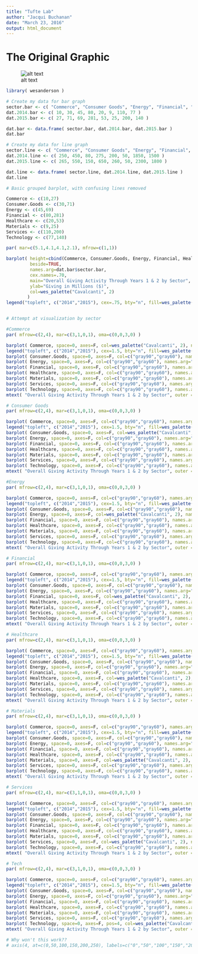 ```yaml
---
title: "Tufte Lab"
author: "Jacqui Buchanan"
date: "March 23, 2016"
output: html_document
---
```


# The Original Graphic

![alt text](https://raw.githubusercontent.com/lecy/WWTD/master/Resources/Screen%20Shot%202016-03-11%20at%2012.04.12%20PM.png "Bad Graph")


```r

library( wesanderson )

# Create my data for bar graph 
sector.bar <- c( "Commerce", "Consumer Goods", "Energy", "Financial", "Healthcare", "Materials", "Services", "Technology" )
dat.2014.bar <- c( 10, 30, 45, 80, 20, 9, 110, 77 )
dat.2015.bar <- c( 27, 71, 69, 281, 53, 25, 200, 140 )

dat.bar <- data.frame( sector.bar, dat.2014.bar, dat.2015.bar )
dat.bar

# Create my data for line graph
sector.line <- c( "Commerce", "Consumer Goods", "Energy", "Financial", "Healthcare", "Materials", "Services", "Technology" )
dat.2014.line <- c( 250, 450, 80, 275, 200, 50, 1850, 1500 )
dat.2015.line <- c( 265, 550, 150, 650, 260, 50, 2300, 1800 )

dat.line <- data.frame( sector.line, dat.2014.line, dat.2015.line )
dat.line 

# Basic grouped barplot, with confusing lines removed

Commerce <- c(10,27)
Consumer.Goods <- c(30,71)
Energy <- c(45,69)
Financial <- c(80,281)
Healthcare <- c(20,53)
Materials <- c(9,25)
Services <- c(110,200)
Technology <- c(77,140)

par( mar=c(5.1,4.1,4.1,2.1), mfrow=c(1,1))

barplot( height=cbind(Commerce, Consumer.Goods, Energy, Financial, Healthcare, Materials, Services, Technology),
         beside=TRUE,
         names.arg=dat.bar$sector.bar,
         cex.names=.70,
         main="Overall Giving Activity Through Years 1 & 2 by Sector",
         ylab="Giving in Millions ($)",
         col=wes_palette("Cavalcanti", 2)
        )
legend("topleft", c("2014","2015"), cex=.75, bty="n", fill=wes_palette("Cavalcanti", 2) )


# Attempt at visualization by sector

#Commerce
par( mfrow=c(2,4), mar=c(3,1,0,1), oma=c(0,0,3,0) )

barplot( Commerce, space=0, axes=F, col=wes_palette("Cavalcanti", 2), names.arg="Commerce", cex.names=1.5, ylim=c(0,300) )
legend("topleft", c("2014","2015"), cex=1.5, bty="n", fill=wes_palette("Cavalcanti", 2) )
barplot( Consumer.Goods, space=0, axes=F, col=c("gray90","gray60"), names.arg="Consumer Goods", cex.names=1.5, ylim=c(0,300)  )
barplot( Energy, space=0, axes=F, col=c("gray90","gray60"), names.arg="Energy", cex.names=1.5, ylim=c(0,300) )
barplot( Financial, space=0, axes=F, col=c("gray90","gray60"), names.arg="Financial", cex.names=1.5, ylim=c(0,300) )
barplot( Healthcare, space=0, axes=F, col=c("gray90","gray60"), names.arg="Healthcare", cex.names=1.5, ylim=c(0,300) )
barplot( Materials, space=0, axes=F, col=c("gray90","gray60"), names.arg="Materials", cex.names=1.5, ylim=c(0,300) )
barplot( Services, space=0, axes=F, col=c("gray90","gray60"), names.arg="Services", cex.names=1.5, ylim=c(0,300) )
barplot( Technology, space=0, axes=F, col=c("gray90","gray60"), names.arg="Technology", cex.names=1.5, ylim=c(0,300) )
mtext( "Overall Giving Activity Through Years 1 & 2 by Sector", outer = TRUE, side=3, cex=1)

# Consumer Goods
par( mfrow=c(2,4), mar=c(3,1,0,1), oma=c(0,0,3,0) )

barplot( Commerce, space=0, axes=F, col=c("gray90","gray60"), names.arg="Commerce", cex.names=1.5, ylim=c(0,300) )
legend("topleft", c("2014","2015"), cex=1.5, bty="n", fill=wes_palette("Cavalcanti", 2) )
barplot( Consumer.Goods, space=0, axes=F, col=wes_palette("Cavalcanti", 2), names.arg="Consumer Goods", cex.names=1.5, ylim=c(0,300)  )
barplot( Energy, space=0, axes=F, col=c("gray90","gray60"), names.arg="Energy", cex.names=1.5, ylim=c(0,300) )
barplot( Financial, space=0, axes=F, col=c("gray90","gray60"), names.arg="Financial", cex.names=1.5, ylim=c(0,300) )
barplot( Healthcare, space=0, axes=F, col=c("gray90","gray60"), names.arg="Healthcare", cex.names=1.5, ylim=c(0,300) )
barplot( Materials, space=0, axes=F, col=c("gray90","gray60"), names.arg="Materials", cex.names=1.5, ylim=c(0,300) )
barplot( Services, space=0, axes=F, col=c("gray90","gray60"), names.arg="Services", cex.names=1.5, ylim=c(0,300) )
barplot( Technology, space=0, axes=F, col=c("gray90","gray60"), names.arg="Technology", cex.names=1.5, ylim=c(0,300) )
mtext( "Overall Giving Activity Through Years 1 & 2 by Sector", outer = TRUE, side=3, cex=1)

#Energy
par( mfrow=c(2,4), mar=c(3,1,0,1), oma=c(0,0,3,0) )

barplot( Commerce, space=0, axes=F, col=c("gray90","gray60"), names.arg="Commerce", cex.names=1.5, ylim=c(0,300) )
legend("topleft", c("2014","2015"), cex=1.5, bty="n", fill=wes_palette("Cavalcanti", 2) )
barplot( Consumer.Goods, space=0, axes=F, col=c("gray90","gray60"), names.arg="Consumer Goods", cex.names=1.5, ylim=c(0,300)  )
barplot( Energy, space=0, axes=F, col=wes_palette("Cavalcanti", 2), names.arg="Energy", cex.names=1.5, ylim=c(0,300) )
barplot( Financial, space=0, axes=F, col=c("gray90","gray60"), names.arg="Financial", cex.names=1.5, ylim=c(0,300) )
barplot( Healthcare, space=0, axes=F, col=c("gray90","gray60"), names.arg="Healthcare", cex.names=1.5, ylim=c(0,300) )
barplot( Materials, space=0, axes=F, col=c("gray90","gray60"), names.arg="Materials", cex.names=1.5, ylim=c(0,300) )
barplot( Services, space=0, axes=F, col=c("gray90","gray60"), names.arg="Services", cex.names=1.5, ylim=c(0,300) )
barplot( Technology, space=0, axes=F, col=c("gray90","gray60"), names.arg="Technology", cex.names=1.5, ylim=c(0,300) )
mtext( "Overall Giving Activity Through Years 1 & 2 by Sector", outer = TRUE, side=3, cex=1)

# Financial
par( mfrow=c(2,4), mar=c(3,1,0,1), oma=c(0,0,3,0) )

barplot( Commerce, space=0, axes=F, col=c("gray90","gray60"), names.arg="Commerce", cex.names=1.5, ylim=c(0,300) )
legend("topleft", c("2014","2015"), cex=1.5, bty="n", fill=wes_palette("Cavalcanti", 2) )
barplot( Consumer.Goods, space=0, axes=F, col=c("gray90","gray60"), names.arg="Consumer Goods", cex.names=1.5, ylim=c(0,300)  )
barplot( Energy, space=0, axes=F, col=c("gray90","gray60"), names.arg="Energy", cex.names=1.5, ylim=c(0,300) )
barplot( Financial, space=0, axes=F, col=wes_palette("Cavalcanti", 2), names.arg="Financial", cex.names=1.5, ylim=c(0,300) )
barplot( Healthcare, space=0, axes=F, col=c("gray90","gray60"), names.arg="Healthcare", cex.names=1.5, ylim=c(0,300) )
barplot( Materials, space=0, axes=F, col=c("gray90","gray60"), names.arg="Materials", cex.names=1.5, ylim=c(0,300) )
barplot( Services, space=0, axes=F, col=c("gray90","gray60"), names.arg="Services", cex.names=1.5, ylim=c(0,300) )
barplot( Technology, space=0, axes=F, col=c("gray90","gray60"), names.arg="Technology", cex.names=1.5, ylim=c(0,300) )
mtext( "Overall Giving Activity Through Years 1 & 2 by Sector", outer = TRUE, side=3, cex=1)

# Healthcare
par( mfrow=c(2,4), mar=c(3,1,0,1), oma=c(0,0,3,0) )

barplot( Commerce, space=0, axes=F, col=c("gray90","gray60"), names.arg="Commerce", cex.names=1.5, ylim=c(0,300) )
legend("topleft", c("2014","2015"), cex=1.5, bty="n", fill=wes_palette("Cavalcanti", 2) )
barplot( Consumer.Goods, space=0, axes=F, col=c("gray90","gray60"), names.arg="Consumer Goods", cex.names=1.5, ylim=c(0,300)  )
barplot( Energy, space=0, axes=F, col=c("gray90","gray60"), names.arg="Energy", cex.names=1.5, ylim=c(0,300) )
barplot( Financial, space=0, axes=F, col=c("gray90","gray60"), names.arg="Financial", cex.names=1.5, ylim=c(0,300) )
barplot( Healthcare, space=0, axes=F, col=wes_palette("Cavalcanti", 2), names.arg="Healthcare", cex.names=1.5, ylim=c(0,300) )
barplot( Materials, space=0, axes=F, col=c("gray90","gray60"), names.arg="Materials", cex.names=1.5, ylim=c(0,300) )
barplot( Services, space=0, axes=F, col=c("gray90","gray60"), names.arg="Services", cex.names=1.5, ylim=c(0,300) )
barplot( Technology, space=0, axes=F, col=c("gray90","gray60"), names.arg="Technology", cex.names=1.5, ylim=c(0,300) )
mtext( "Overall Giving Activity Through Years 1 & 2 by Sector", outer = TRUE, side=3, cex=1)

# Materials
par( mfrow=c(2,4), mar=c(3,1,0,1), oma=c(0,0,3,0) )

barplot( Commerce, space=0, axes=F, col=c("gray90","gray60"), names.arg="Commerce", cex.names=1.5, ylim=c(0,300) )
legend("topleft", c("2014","2015"), cex=1.5, bty="n", fill=wes_palette("Cavalcanti", 2) )
barplot( Consumer.Goods, space=0, axes=F, col=c("gray90","gray60"), names.arg="Consumer Goods", cex.names=1.5, ylim=c(0,300)  )
barplot( Energy, space=0, axes=F, col=c("gray90","gray60"), names.arg="Energy", cex.names=1.5, ylim=c(0,300) )
barplot( Financial, space=0, axes=F, col=c("gray90","gray60"), names.arg="Financial", cex.names=1.5, ylim=c(0,300) )
barplot( Healthcare, space=0, axes=F, col=c("gray90","gray60"), names.arg="Healthcare", cex.names=1.5, ylim=c(0,300) )
barplot( Materials, space=0, axes=F, col=wes_palette("Cavalcanti", 2), names.arg="Materials", cex.names=1.5, ylim=c(0,300) )
barplot( Services, space=0, axes=F, col=c("gray90","gray60"), names.arg="Services", cex.names=1.5, ylim=c(0,300) )
barplot( Technology, space=0, axes=F, col=c("gray90","gray60"), names.arg="Technology", cex.names=1.5, ylim=c(0,300) )
mtext( "Overall Giving Activity Through Years 1 & 2 by Sector", outer = TRUE, side=3, cex=1)

# Services
par( mfrow=c(2,4), mar=c(3,1,0,1), oma=c(0,0,3,0) )

barplot( Commerce, space=0, axes=F, col=c("gray90","gray60"), names.arg="Commerce", cex.names=1.5, ylim=c(0,300) )
legend("topleft", c("2014","2015"), cex=1.5, bty="n", fill=wes_palette("Cavalcanti", 2) )
barplot( Consumer.Goods, space=0, axes=F, col=c("gray90","gray60"), names.arg="Consumer Goods", cex.names=1.5, ylim=c(0,300)  )
barplot( Energy, space=0, axes=F, col=c("gray90","gray60"), names.arg="Energy", cex.names=1.5, ylim=c(0,300) )
barplot( Financial, space=0, axes=F, col=c("gray90","gray60"), names.arg="Financial", cex.names=1.5, ylim=c(0,300) )
barplot( Healthcare, space=0, axes=F, col=c("gray90","gray60"), names.arg="Healthcare", cex.names=1.5, ylim=c(0,300) )
barplot( Materials, space=0, axes=F, col=c("gray90","gray60"), names.arg="Materials", cex.names=1.5, ylim=c(0,300) )
barplot( Services, space=0, axes=F, col=wes_palette("Cavalcanti", 2), names.arg="Services", cex.names=1.5, ylim=c(0,300) )
barplot( Technology, space=0, axes=F, col=c("gray90","gray60"), names.arg="Technology", cex.names=1.5, ylim=c(0,300) )
mtext( "Overall Giving Activity Through Years 1 & 2 by Sector", outer = TRUE, side=3, cex=1)

# Tech
par( mfrow=c(2,4), mar=c(3,1,0,1), oma=c(0,0,3,0) )

barplot( Commerce, space=0, axes=F, col=c("gray90","gray60"), names.arg="Commerce", cex.names=1.5, ylim=c(0,300) )
legend("topleft", c("2014","2015"), cex=1.5, bty="n", fill=wes_palette("Cavalcanti", 2) )
barplot( Consumer.Goods, space=0, axes=F, col=c("gray90","gray60"), names.arg="Consumer Goods", cex.names=1.5, ylim=c(0,300)  )
barplot( Energy, space=0, axes=F, col=c("gray90","gray60"), names.arg="Energy", cex.names=1.5, ylim=c(0,300) )
barplot( Financial, space=0, axes=F, col=c("gray90","gray60"), names.arg="Financial", cex.names=1.5, ylim=c(0,300) )
barplot( Healthcare, space=0, axes=F, col=c("gray90","gray60"), names.arg="Healthcare", cex.names=1.5, ylim=c(0,300) )
barplot( Materials, space=0, axes=F, col=c("gray90","gray60"), names.arg="Materials", cex.names=1.5, ylim=c(0,300) )
barplot( Services, space=0, axes=F, col=c("gray90","gray60"), names.arg="Services", cex.names=1.5, ylim=c(0,300) )
barplot( Technology, space=0, axes=F, pos=4, col=wes_palette("Cavalcanti", 2), names.arg="Technology", cex.names=1.5, ylim=c(0,300) )
mtext( "Overall Giving Activity Through Years 1 & 2 by Sector", outer = TRUE, side=3, cex=1)

# Why won't this work??
# axis(4, at=c(0,50,100,150,200,250), labels=c("0","50","100","150","200","250"), pos=4),

```

